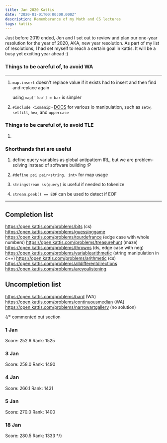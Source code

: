 ```yaml
---
title: Jan 2020 Kattis
date: "2020-01-01T00:00:00.000Z"
description: Rememberance of my Math and CS lectures
tags: kattis
---
```


Just before 2019 ended, Jen and I set out to review and plan our one-year resolution for the year of 2020, AKA, new year resolution. As part of my list of resolutions, I had set myself to reach a certain goal in kattis. It will be a busy yet exciting year ahead :)

### Things to be careful of, to avoid WA

---

1. `map.insert` doesn't replace value if it exists
   had to insert and then find and replace again

   using `map['foo'] = bar` is simpler

2. `#include <iomanip>` [DOCS](https://en.cppreference.com/w/cpp/io/manip) for various io manipulation, such as `setw`, `setfill`, `hex`, and `uppercase`

### Things to be careful of, to avoid TLE

1.

### Shorthands that are useful

1. define query variables as global
   antipattern IRL, but we are problem-solving instead of software building :P
2. `#define psi pair<string, int>` for map usage

3. `stringstream ss(query)` is useful if needed to tokenize
4. `stream.peek() == EOF` can be used to detect if EOF

---

## Completion list

https://open.kattis.com/problems/bits (cs)
https://open.kattis.com/problems/guessinggame
https://open.kattis.com/problems/tourdefrance (edge case with whole numbers)
https://open.kattis.com/problems/treasurehunt (maze)
https://open.kattis.com/problems/throwns (ds, edge case with neg)
https://open.kattis.com/problems/variablearithmetic (string manipulation in c++)
https://open.kattis.com/problems/arithmetic (cs)
https://open.kattis.com/problems/alldifferentdirections
https://open.kattis.com/problems/areyoulistening

## Uncompletion list

https://open.kattis.com/problems/bard (WA)
https://open.kattis.com/problems/continuousmedian (WA)
https://open.kattis.com/problems/narrowartgallery (no solution)


{/*
commented out section

### 1 Jan

Score: 252.6 Rank: 1525

### 3 Jan

Score: 258.0 Rank: 1490

### 4 Jan

Score: 266.1 Rank: 1431

### 5 Jan

Score: 270.0 Rank: 1400

### 18 Jan

Score: 280.5 Rank: 1333
*/}
